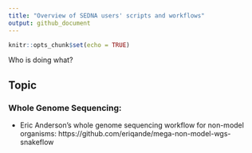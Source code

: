 ```yaml
---
title: "Overview of SEDNA users' scripts and workflows"
output: github_document
---
```


```r
knitr::opts_chunk$set(echo = TRUE)
```




Who is doing what?





## Topic

### Whole Genome Sequencing:

- Eric Anderson's whole genome sequencing workflow for non-model organisms: https://github.com/eriqande/mega-non-model-wgs-snakeflow